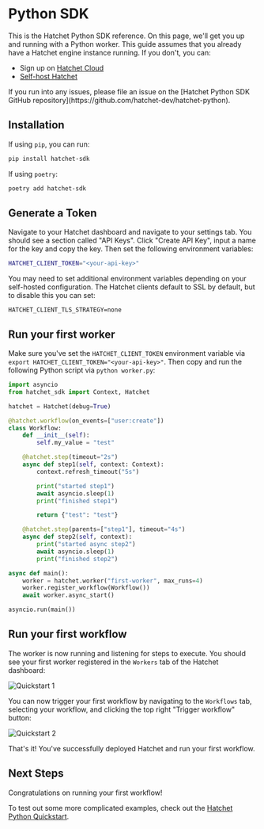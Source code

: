 
# Python SDK

This is the Hatchet Python SDK reference. On this page, we'll get you up and running with a Python worker. This guide assumes that you already have a Hatchet engine instance running. If you don't, you can:

- Sign up on [Hatchet Cloud](https://cloud.onhatchet.run)
- [Self-host Hatchet](https://docs.hatchet.run/self-hosting)

<Callout type="info" emoji="🪓">
  If you run into any issues, please file an issue on the [Hatchet Python SDK
  GitHub repository](https://github.com/hatchet-dev/hatchet-python).
</Callout>

## Installation

If using `pip`, you can run:

```sh
pip install hatchet-sdk
```

If using `poetry`:

```sh
poetry add hatchet-sdk
```

## Generate a Token

Navigate to your Hatchet dashboard and navigate to your settings tab. You should see a section called "API Keys". Click "Create API Key", input a name for the key and copy the key. Then set the following environment variables:

```sh
HATCHET_CLIENT_TOKEN="<your-api-key>"
```

<Callout type="info" emoji="🪓">
You may need to set additional environment variables depending on your self-hosted configuration. The Hatchet clients default to SSL by default, but to disable this you can set:

```
HATCHET_CLIENT_TLS_STRATEGY=none
```

</Callout>

## Run your first worker

Make sure you've set the `HATCHET_CLIENT_TOKEN` environment variable via `export HATCHET_CLIENT_TOKEN="<your-api-key>"`. Then copy and run the following Python script via `python worker.py`:

```python filename="worker.py" copy
import asyncio
from hatchet_sdk import Context, Hatchet

hatchet = Hatchet(debug=True)

@hatchet.workflow(on_events=["user:create"])
class Workflow:
    def __init__(self):
        self.my_value = "test"

    @hatchet.step(timeout="2s")
    async def step1(self, context: Context):
        context.refresh_timeout("5s")

        print("started step1")
        await asyncio.sleep(1)
        print("finished step1")

        return {"test": "test"}

    @hatchet.step(parents=["step1"], timeout="4s")
    async def step2(self, context):
        print("started async step2")
        await asyncio.sleep(1)
        print("finished step2")

async def main():
    worker = hatchet.worker("first-worker", max_runs=4)
    worker.register_workflow(Workflow())
    await worker.async_start()

asyncio.run(main())
```

## Run your first workflow

The worker is now running and listening for steps to execute. You should see your first worker registered in the `Workers` tab of the Hatchet dashboard:

![Quickstart 1](/quickstart-1.png)

You can now trigger your first workflow by navigating to the `Workflows` tab, selecting your workflow, and clicking the top right "Trigger workflow" button:

![Quickstart 2](/quickstart-2.png)

That's it! You've successfully deployed Hatchet and run your first workflow.

## Next Steps

Congratulations on running your first workflow!

To test out some more complicated examples, check out the [Hatchet Python Quickstart](https://github.com/hatchet-dev/hatchet-python-quickstart).
